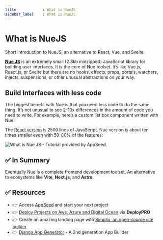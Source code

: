 ```yaml
---
title            : What is NueJS
sidebar_label    : What is NueJS
---
```


# What is NueJS

<SubHeading>Short introduction to NueJS, an alternative to React, Vue, and Svelte</SubHeading>

**[Nue JS](https://nuejs.org/docs/nuejs/)** is an extremely small (2.3kb minzipped) JavaScript library for building user interfaces. 
It is the core of Nue toolset. It’s like Vue.js, React.js, or Svelte but there are no hooks, effects, props, portals, watchers, injects, suspensions, or other unusual abstractions on your way. 

## Build Interfaces with less code

The biggest benefit with Nue is that you need less code to do the same thing. It’s not unusual to see 2-10x differences in the amount of code you need to write. 
For example, here’s a custom list box component written with Nue:

The [React version](https://headlessui.com/react/listbox) is 2500 lines of JavaScript. Nue version is about ten times smaller even with 50-80% of the features:

![What is Nue JS - Tutorial provided by AppSeed.](https://github-production-user-asset-6210df.s3.amazonaws.com/51070104/269358349-19fac08c-21cf-4119-90d0-8e45aa797425.png)

## ✅ In Summary

Eventually Nue is a complete frontend development toolset. An alternative to ecosystems like **Vite**, **Next.js**, and **Astro**.

## ✅ Resources

- 👉 Access [AppSeed](https://appseed.us/) and start your next project
- 👉 [Deploy Projects on Aws, Azure and Digital Ocean](https://www.docs.deploypro.dev/) via **DeployPRO**
- 👉 Create an amazing landing page with [Simpllo, an open-source site builder](https://www.simpllo.com/)
- 👉 [Django App Generator](https://app-generator.dev/django/) - A 2nd generation App Builder
